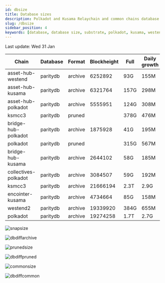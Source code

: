 ```yaml
---
id: dbsize
title: Database sizes
description: Polkadot and Kusama Relaychain and common chains database sizes
slug: /dbsize
sidebar_position: 4
keywords: [database, database size, substrate, polkadot, kusama, westend]
---
```



Last update: Wed 31 Jan

| Chain    | Database   | Format | Blockheight | Full         | Daily growth |
| ------------------------| ----------- | -------- | ------- | ---------- | ----- | 
| asset-hub-westend | paritydb | archive | 6252892 | 93G | 155M |
| asset-hub-kusama | paritydb | archive | 6321764 | 157G | 298M |
| asset-hub-polkadot | paritydb | archive | 5555951 | 124G | 308M |
| ksmcc3 | paritydb | pruned |  | 378G | 476M |
| bridge-hub-polkadot | paritydb | archive | 1875928 | 41G | 195M |
| polkadot | paritydb | pruned |  | 315G | 567M |
| bridge-hub-kusama | paritydb | archive | 2644102 | 58G | 185M |
| collectives-polkadot | paritydb | archive | 3084507 | 59G | 192M |
| ksmcc3 | paritydb | archive | 21666194 | 2.3T | 2.9G |
| encointer-kusama | paritydb | archive | 4734664 | 85G | 158M |
| westend2 | paritydb | archive | 19339920 | 384G | 655M |
| polkadot | paritydb | archive | 19274258 | 1.7T | 2.7G |

![snapsize](/img/archivesize.png)

![dbdiffarchive](/img/dbdiffrelay.png)

![prunedsize](/img/prunedsize.png)

![dbdiffpruned](/img/dbdiffpruned.png)

![commonsize](/img/commonsize.png)

![dbdiffcommon](/img/dbdiffcommon.png)
